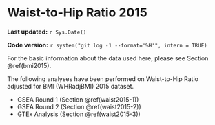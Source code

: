# Waist-to-Hip Ratio 2015

**Last updated:** `r Sys.Date()`

**Code version:** `r system("git log -1 --format='%H'", intern = TRUE)`

For the basic information about the data used here, please see Section \@ref(bmi2015).

The following analyses have been performed on Waist-to-Hip Ratio adjusted for BMI (WHRadjBMI) 2015 dataset.

- GSEA Round 1 (Section \@ref(waist2015-1))
- GSEA Round 2 (Section \@ref(waist2015-2))
- GTEx Analysis (Section \@ref(waist2015-3))
